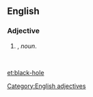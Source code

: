 ==English==

===Adjective===
{{head|en}}

# {{attributive of|black hole|lang=en|nodot=1}}, ''noun''.
#: ''&nbsp;''

[[Category:English adjectives]]

[[et:black-hole]]